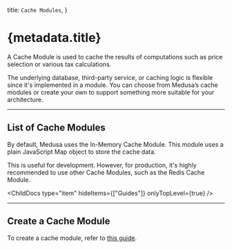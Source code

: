 
  title: `Cache Modules`,
}

# {metadata.title}

A Cache Module is used to cache the results of computations such as price selection or various tax calculations.

The underlying database, third-party service, or caching logic is flexible since it's implemented in a module. You can choose from Medusa’s cache modules or create your own to support something more suitable for your architecture.

---

## List of Cache Modules

By default, Medusa uses the In-Memory Cache Module. This module uses a plain JavaScript Map object to store the cache data.

This is useful for development. However, for production, it's highly recommended to use other Cache Modules, such as the Redis Cache Module.

<ChildDocs type="item" hideItems={["Guides"]} onlyTopLevel={true} />

---

## Create a Cache Module

To create a cache module, refer to [this guide](./create/page.mdx).
